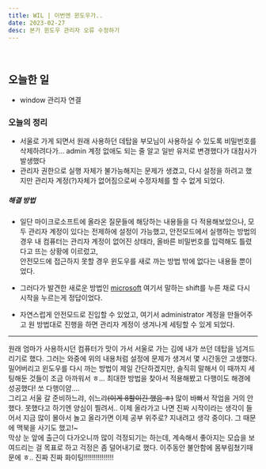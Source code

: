 ```yaml
---
title: WIL | 이번엔 윈도우가..
date: 2023-02-27
desc: 본가 윈도우 관리자 오류 수정하기
---
```


<br />

## 오늘한 일

- window 관리자 연결

### **오늘의 정리**

- 서울로 가게 되면서 원래 사용하던 데탑을 부모님이 사용하실 수 있도록 비밀번호를 삭제하려다가... admin 계정 없애도 되는 줄 알고 일반 유저로 변경했다가 대참사가 발생했다
- 관리자 권한으로 실행 자체가 불가능해지는 문제가 생겼고, 다시 설정을 하려고 했지만 관리자 계정(?)자체가 없어짐으로써 수정자체를 할 수 없게 되었다.

##### 해결 방법

- 일단 마이크로소프트에 올라온 질문들에 해당하는 내용들을 다 적용해보았으나, 모두 관리자 계정이 있다는 전제하에 설정이 가능했고, 안전모드에서 실행하는 방법의 경우 내 컴퓨터는 관리자 계정이 없어진 상태라, 올바른 비밀번호를 입력해도 틀렸다고 뜨는 상황에 이르렀고, <br/> 안전모드에 접근하지 못할 경우 윈도우를 새로 까는 방법 밖에 없다는 내용들 뿐이었다.

- 그러다가 발견한 새로운 방법인 [microsoft](https://answers.microsoft.com/ko-kr/windows/forum/all/윈도우-10에서/8ee4e45e-20bb-4fea-b309-f858a88261f4) 여기서 말하는 shift를 누른 채로 다시 시작을 누르는게 정답이었다.
- 자연스럽게 안전모드로 진입할 수 있었고, 여기서 administrator 계정을 만들어주고 원 방법대로 진행을 하면 관리자 계정이 생겨나게 세팅할 수 있게 되었다.

<hr />

원래 엄마가 사용하시던 컴퓨터가 맛이 가서 서울로 가는 김에 내가 쓰던 데탑을 넘겨드리기로 했다. 그러는 와중에 위의 내용처럼 설정에 문제가 생겨서 몇 시간동안 고생했다. 밀어버리고 윈도우를 다시 까는 방법이 제일 간단하겠지만, 솔직히 말해서 이 때까지 세팅해둔 것들이 조금 아까워서 ㅎ... 최대한 방법을 찾아서 적용해봤고 다행이도 해경에 성공했다! 쏘 다행이얌....<br/>
그리고 서울 갈 준비하느랴, 쉬느랴~~(이게 8할이긴 했음 ㅎ)~~ 많이 바빠서 작업을 거의 안했다. 못했다고 하기엔 양심이 찔려서.. 이제 올라가고 나면 진짜 시작이라는 생각이 들어서 지금 많이 몰아서 놀고 올라가면 이제 공부 위주로? 지내려고 생각 중이다. 그 때문에 맥북을 사기도 했고!~ <br/>
막상 눈 앞에 출근이 다가오니까 많이 걱정되기는 하는데, 계속해서 좋아지는 모습을 보여드리는 걸 목표로 하고 걱정은 좀 덜어내기로 했다. 이주동안 불안함에 몸부림쳤기때문에 ㅎ..
진짜 진짜 화이팅!!!!!!!!!!!!!!!
